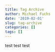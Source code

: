 ```yaml
---
title: Tag Archive
author: Michael Fuchs
date: '2019-02-01'
slug: tag-archive
categories: []
tags: []
---
```




test
test test
